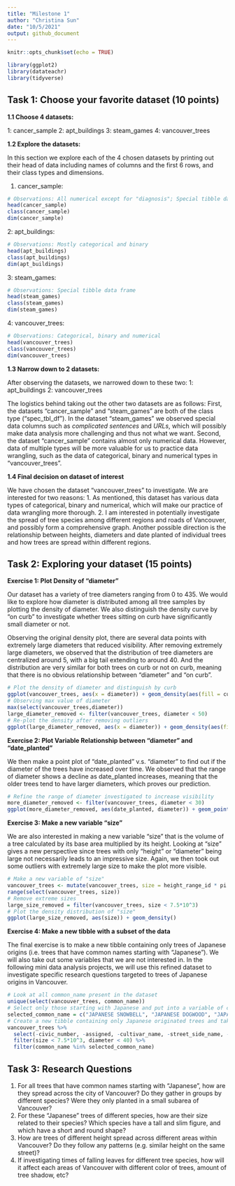 ```yaml
---
title: "Milestone 1"
author: "Christina Sun"
date: "10/5/2021"
output: github_document
---
```


```r
knitr::opts_chunk$set(echo = TRUE)
```
```r
library(ggplot2)
library(datateachr)
library(tidyverse)
```


## Task 1: Choose your favorite dataset (10 points)

**1.1 Choose 4 datasets:**

1: cancer_sample
2: apt_buildings 
3: steam_games
4: vancouver_trees

**1.2 Explore the datasets:**

In this section we explore each of the 4 chosen datasets by printing out their head of data including names of columns and the first 6 rows, and their class types and dimensions. 

1. cancer_sample:
```r
# Observations: All numerical except for "diagnosis"; Special tibble data frame
head(cancer_sample)
class(cancer_sample)
dim(cancer_sample)
```
2: apt_buildings:
```r
# Observations: Mostly categorical and binary
head(apt_buildings) 
class(apt_buildings)
dim(apt_buildings)
```
3: steam_games:
```r
# Observations: Special tibble data frame
head(steam_games) 
class(steam_games)
dim(steam_games)
```
4: vancouver_trees:
```r
# Observations: Categorical, binary and numerical
head(vancouver_trees) 
class(vancouver_trees)
dim(vancouver_trees)
```

**1.3 Narrow down to 2 datasets:**

After observing the datasets, we narrowed down to these two:
1: apt_buildings
2: vancouver_trees

The logistics behind taking out the other two datasets are as follows: 
First, the datasets "cancer_sample" and "steam_games" are both of the class type ("spec_tbl_df"). In the dataset "steam_games" we observed special data columns such as *complicated sentences* and *URLs*, which will possibly make data analysis more challenging and thus not what we want.
Second, the dataset "cancer_sample" contains almost only numerical data. However, data of multiple types will be more valuable for us to practice data wrangling, such as the data of categorical, binary and numerical types in "vancouver_trees".

**1.4 Final decision on dataset of interest**

We have chosen the dataset "vancouver_trees" to investigate. We are interested for two reasons: 
1. As mentioned, this dataset has various data types of categorical, binary and numerical, which will make our practice of data wrangling more thorough.
2. I am interested in potentially investigate the spread of tree species among different regions and roads of Vancouver, and possibly form a comprehensive graph. Another possible direction is the relationship between heights, diameters and date planted of individual trees and how trees are spread within different regions.

## Task 2: Exploring your dataset (15 points)

**Exercise 1: Plot Density of "diameter"**

Our dataset has a variety of tree diameters ranging from 0 to 435. We would like to explore how diameter is distributed among all tree samples by plotting the density of diameter. We also distinguish the density curve by "on curb" to investigate whether trees sitting on curb have significantly small diameter or not.

Observing the original density plot, there are several data points with extremely large diameters that reduced visibility. After removing extremely large diameters, we observed that the distribution of tree diameters are centralized around 5, with a big tail extending to around 40. And the distribution are very similar for both trees on curb or not on curb, meaning that there is no obvious relationship between "diameter" and "on curb".
```r
# Plot the density of diameter and distinguish by curb
ggplot(vancouver_trees, aes(x = diameter)) + geom_density(aes(fill = curb),alpha = 0.3)
# Observing max value of diameter
max(select(vancouver_trees,diameter))
large_diameter_removed <- filter(vancouver_trees, diameter < 50)
# Re-plot the density after removing outliers 
ggplot(large_diameter_removed, aes(x = diameter)) + geom_density(aes(fill = curb),alpha = 0.3)
```


**Exercise 2: Plot Variable Relationship between "diameter" and "date_planted"**

We then make a point plot of "date_planted" v.s. "diameter" to find out if the diameter of the trees have increased over time. 
We observed that the range of diameter shows a decline as date_planted increases, meaning that the older trees tend to have larger diameters, which proves our prediction.
```r
# Refine the range of diameter investigated to increase visibility
more_diameter_removed <- filter(vancouver_trees, diameter < 30)
ggplot(more_diameter_removed, aes(date_planted, diameter)) + geom_point(colour = "purple",size = 1,alpha = 0.02)
```

**Exercise 3: Make a new variable "size"**

We are also interested in making a new variable "size" that is the volume of a tree calculated by its base area multiplied by its height. Looking at "size" gives a new perspective since trees with only "height" or "diameter" being large not necessarily leads to an impressive size. 
Again, we then took out some outliers with extremely large size to make the plot more visible.
```r
# Make a new variable of "size"
vancouver_trees <- mutate(vancouver_trees, size = height_range_id * pi * (diameter / 2)^2)
range(select(vancouver_trees, size))
# Remove extreme sizes
large_size_removed = filter(vancouver_trees, size < 7.5*10^3)
# Plot the density distribution of "size"
ggplot(large_size_removed, aes(size)) + geom_density()
```

**Exercise 4: Make a new tibble with a subset of the data**

The final exercise is to make a new tibble containing only trees of Japanese origins (i.e. trees that have common names starting with "Japanese"). We will also take out some variables that we are not interested in. In the following mini data analysis projects, we will use this refined dataset to investigate specific research questions targeted to trees of Japanese origins in Vancouver.
```r
# Look at all common_name present in the dataset
unique(select(vancouver_trees, common_name))
# Select only those starting with Japanese and put into a variable of common_name
selected_common_name = c("JAPANESE SNOWBELL", "JAPANESE DOGWOOD", "JAPANESE ZELKOVA", "JAPANESE BEECH", "JAPANESE MAPLE", "JAPANESE FLOWERING CRABAPPLE", "JAPANESE STEWARTIA", "JAPANESE STEWARTIA", "JAPANESE HORNBEAM", "JAPANESE PAGODA TREE", "JAPANESE CRYPTOMERIA", "JAPANESE WALNUT", "JAPANESE ANGELICA TREE", "JAPANESE WHITE PINE", "JAPANESE BLACK PINE", "JAPANESE CHESTNUT")
# Create a new tibble containing only Japanese originated trees and take out some irrelevant variables and extreme values
vancouver_trees %>%
  select(-civic_number, -assigned, -cultivar_name, -street_side_name, -longitude, -latitude) %>%
  filter(size < 7.5*10^3, diameter < 40) %>%
  filter(common_name %in% selected_common_name)
```

## Task 3: Research Questions##

1. For all trees that have common names starting with "Japanese", how are they spread across the city of Vancouver? Do they gather in groups by different species? Were they only planted in a small subarea of Vancouver? 
2. For these "Japanese" trees of different species, how are their size related to their species? Which species have a tall and slim figure, and which have a short and round shape? 
3. How are trees of different height spread across different areas within Vancouver? Do they follow any patterns (e.g. similar height on the same street)? 
4. If investigating times of falling leaves for different tree species, how will it affect each areas of Vancouver with different color of trees, amount of tree shadow, etc? 